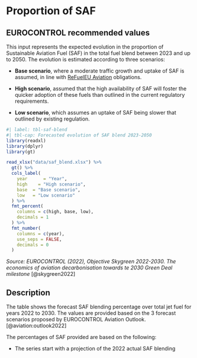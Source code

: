 # Proportion of SAF

## EUROCONTROL recommended values

This input represents the expected evolution in the proportion of Sustainable Aviation Fuel (SAF) in the total fuel blend between 2023 and up to 2050. The evolution is estimated according to three scenarios:

* **Base scenario**, where a moderate traffic growth and uptake of SAF is assumed, in line with [ReFuelEU Aviation](https://www.easa.europa.eu/en/light/topics/fit-55-and-refueleu-aviation) obligations.

* **High scenario**, assumed that the high availability of SAF will foster the quicker adoption of these fuels than outlined in the current regulatory requirements.

* **Low scenario**, which assumes an uptake of SAF being slower that outlined by existing regulation.

```r
#| label: tbl-saf-blend
#| tbl-cap: Forecasted evolution of SAF blend 2023-2050
library(readxl)
library(dplyr)
library(gt)

read_xlsx("data/saf_blend.xlsx") %>%
  gt() %>%
  cols_label(
    year      = "Year",
    high    = "High scenario",
    base  = "Base scenario",
    low   = "Low scenario"
  ) %>%
  fmt_percent(
    columns = c(high, base, low),
    decimals = 1
  ) %>%
  fmt_number(
    columns = c(year),
    use_seps = FALSE,
    decimals = 0
  )
```
*Source: EUROCONTROL (2022), Objective Skygreen 2022-2030. The economics of aviation decarbonisation towards te 2030 Green Deal milestone* [@skygreen2022]

## Description

The table shows the forecast SAF blending percentage over total jet fuel for years 2022 to 2030. The values are provided based on the 3 forecast scenarios proposed by EUROCONTROL Aviation Outlook. [@aviation:outlook2022]

The percentages of SAF provided are based on the following:

* The series start with a projection of the 2022 actual SAF blending
